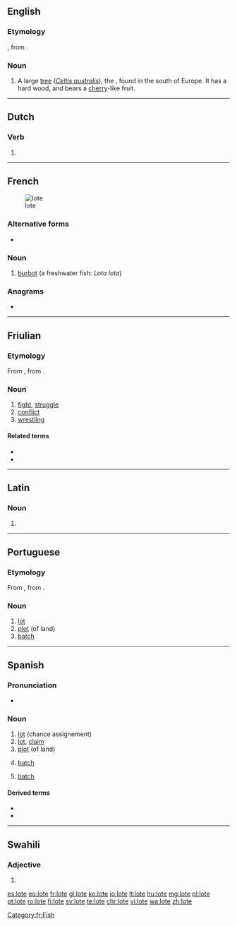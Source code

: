 {{also|LOTE|Lote|löte}}
==English==

===Etymology===
{{etyl|la|en}} {{lena}} {{m|la|lotus}}, from {{cog|grc|λωτός||lotus}}.

===Noun===
{{en-noun}}

# A large [[tree]] (''[[Celtis australis]]''), the {{vern|European nettle tree}}, found in the south of Europe. It has a hard wood, and bears a [[cherry]]-like fruit.
#: {{rfquotek|Eng. Cyclopaedia‎}}

{{Webster 1913}}

{{catlangcode|en|Fruits|Rosales order plants}}

----

==Dutch==

===Verb===
{{nl-verb-form}}

# {{nl-verb form of|n=sg|t=pres|m=subj|loten}}

----

==French==
[[Image: Trüsche Walchensee.jpg|thumb|lote]]

===Alternative forms===
* {{l|fr|lotte}}

===Noun===
{{fr-noun|f}}

# [[burbot]] (a freshwater fish: ''Lota lota'')

===Anagrams===
* {{l|fi|tôle}}

[[Category:fr:Fish]]

----

==Friulian==

===Etymology===
From {{inh|fur|LL.|lucta}}, from {{inh|fur|la|luctor}}.

===Noun===
{{fur-noun|f|pl=lotis}}

# [[fight]], [[struggle]]
# [[conflict]]
# [[wrestling]]

====Related terms====
* {{l|fur|lotâ}}
* {{l|fur|lotadôr}}

----

==Latin==

===Noun===
{{la-noun-form|lōte}}

# {{inflection of|lōtus||voc|s|lang=la}}

----

==Portuguese==

===Etymology===
From {{etyl|fr|pt}} {{m|fr|lot}}, from {{etyl|frk|pt}} {{m|frk|*lot}}.

===Noun===
{{pt-noun|m}}

# [[lot]]
# [[plot]] (of land)
# [[batch]]

----

==Spanish==

===Pronunciation===
* {{rhymes|ote|lang=es}}

===Noun===
{{es-noun|m}}

# [[lot]] (chance assignement)
# [[lot]], [[claim]]
# [[plot]] (of land)
# {{lb|es|production}} [[batch]]
# {{lb|es|informatics}} [[batch]]

====Derived terms====
* {{l|es|al lote}}
* {{l|es|lotear}}

----

==Swahili==

===Adjective===
{{head|sw|adjective form}}

# {{sw-adj form of|ji|ote}}

[[es:lote]]
[[eo:lote]]
[[fr:lote]]
[[gl:lote]]
[[ko:lote]]
[[io:lote]]
[[lt:lote]]
[[hu:lote]]
[[mg:lote]]
[[pl:lote]]
[[pt:lote]]
[[ro:lote]]
[[fi:lote]]
[[sv:lote]]
[[te:lote]]
[[chr:lote]]
[[vi:lote]]
[[wa:lote]]
[[zh:lote]]